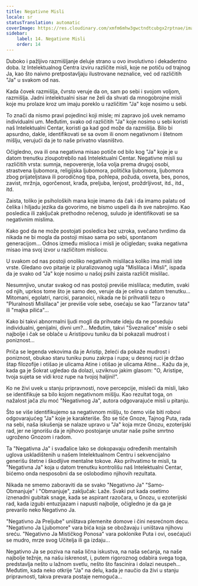 ```yaml
---
title: Negativne Misli
locale: sr
statusTranslation: automatic
coverImage: https://res.cloudinary.com/xmfm6mhw3gwctndtcubgx2rptnae/image/upload/v1740468922/small_cover_tratado_de_psicologia_revolucionaria_a4c0dca4e0.webp
sidebar:
    label: 14. Negativne Misli
    order: 14
---
```

Duboko i pažljivo razmišljanje deluje strano u ovo involutivno i dekadentno doba. Iz Intelektualnog Centra izviru različite misli, koje ne potiču od trajnog Ja, kao što naivno pretpostavljaju ilustrovane neznalice, već od različitih "Ja" u svakom od nas.

Kada čovek razmišlja, čvrsto veruje da on, sam po sebi i svojom voljom, razmišlja. Jadni intelektualni sisar ne želi da shvati da mnogobrojne misli koje mu prolaze kroz um imaju poreklo u različitim "Ja" koje nosimo u sebi.

To znači da nismo pravi pojedinci koji misle; mi zapravo još uvek nemamo individualni um. Međutim, svako od različitih "Ja" koje nosimo u sebi koristi naš Intelektualni Centar, koristi ga kad god može da razmišlja. Bilo bi apsurdno, dakle, identifikovati se sa ovom ili onom negativnom i štetnom mišlju, verujući da je to naše privatno vlasništvo.

Očigledno, ova ili ona negativna misao potiče od bilo kog "Ja" koje je u datom trenutku zloupotrebilo naš Intelektualni Centar. Negativne misli su različitih vrsta: sumnja, nepoverenje, loša volja prema drugoj osobi, strastvena ljubomora, religijska ljubomora, politička ljubomora, ljubomora zbog prijateljstava ili porodičnog tipa, pohlepa, požuda, osveta, bes, ponos, zavist, mržnja, ogorčenost, krađa, preljuba, lenjost, proždrljivost, itd., itd., itd.

Zaista, toliko je psiholoških mana koje imamo da čak i da imamo palatu od čelika i hiljadu jezika da govorimo, ne bismo uspeli da ih sve nabrojimo. Kao posledica ili zaključak prethodno rečenog, suludo je identifikovati se sa negativnim mislima.

Kako god da ne može postojati posledica bez uzroka, svečano tvrdimo da nikada ne bi mogla da postoji misao sama po sebi, spontanom generacijom... Odnos između mislioca i misli je očigledan; svaka negativna misao ima svoj izvor u različitom misliocu.

U svakom od nas postoji onoliko negativnih mislilaca koliko ima misli iste vrste. Gledano ovo pitanje iz pluralizovanog ugla "Mislilaca i Misli", ispada da je svako od "Ja" koje nosimo u našoj psihi zaista različit mislilac.

Nesumnjivo, unutar svakog od nas postoji previše mislilaca; međutim, svaki od njih, uprkos tome što je samo deo, veruje da je celina u datom trenutku... Mitomani, egolatri, narcisi, paranoici, nikada ne bi prihvatili tezu o "Pluralnosti Mislilaca" jer previše vole sebe, osećaju se kao "Tarzanov tata" ili "majka pilića"...

Kako bi takvi abnormalni ljudi mogli da prihvate ideju da ne poseduju individualni, genijalni, divni um?... Međutim, takvi "Sveznalice" misle o sebi najbolje i čak se oblače u Aristipovu tuniku da bi pokazali mudrost i poniznost...

Priča se legenda vekovima da je Aristip, želeći da pokaže mudrost i poniznost, obukao staru tuniku punu zakrpa i rupa; u desnoj ruci je držao štap filozofije i otišao je ulicama Atine i otišao je ulicama Atine... Kažu da je, kada ga je Sokrat ugledao da dolazi, uzviknuo jakim glasom: "O, Aristipe, tvoja sujeta se vidi kroz rupe na tvojoj haljini!".

Ko ne živi uvek u stanju pripravnosti, nove percepcije, misleći da misli, lako se identifikuje sa bilo kojom negativnom mišlju. Kao rezultat toga, on nažalost jača zlu moć "Negativnog Ja", autora odgovarajuće misli u pitanju.

Što se više identifikujemo sa negativnom mišlju, to ćemo više biti robovi odgovarajućeg "Ja" koje je karakteriše. Što se tiče Gnoze, Tajnog Puta, rada na sebi, naša iskušenja se nalaze upravo u "Ja" koja mrze Gnozu, ezoterijski rad, jer ne ignorišu da je njihovo postojanje unutar naše psihe smrtno ugroženo Gnozom i radom.

Ta "Negativna Ja" i svađalice lako se dokopavaju određenih mentalnih uglova uskladištenih u našem Intelektualnom Centru i sekvencijalno generišu štetne i škodljive mentalne tokove. Ako prihvatimo te misli, ta "Negativna Ja" koja u datom trenutku kontrolišu naš Intelektualni Centar, bićemo onda nesposobni da se oslobodimo njihovih rezultata.

Nikada ne smemo zaboraviti da se svako "Negativno Ja" "Samo-Obmanjuje" i "Obmanjuje", zaključak: Laže. Svaki put kada osetimo iznenadni gubitak snage, kada se aspirant razočara, u Gnozu, u ezoterijski rad, kada izgubi entuzijazam i napusti najbolje, očigledno je da ga je prevarilo neko Negativno Ja.

"Negativno Ja Preljube" uništava plemenite domove i čini nesrećnom decu. "Negativno Ja Ljubomore" vara bića koja se obožavaju i uništava njihovu sreću. "Negativno Ja Mističkog Ponosa" vara poklonike Puta i ovi, osećajući se mudro, mrze svog Učitelja ili ga izdaju...

Negativno Ja se poziva na naša lična iskustva, na naša sećanja, na naše najbolje težnje, na našu iskrenost, i, putem rigoroznog odabira svega toga, predstavlja nešto u lažnom svetlu, nešto što fascinira i dolazi neuspeh... Međutim, kada neko otkrije "Ja" na delu, kada je naučio da živi u stanju pripravnosti, takva prevara postaje nemoguća...

